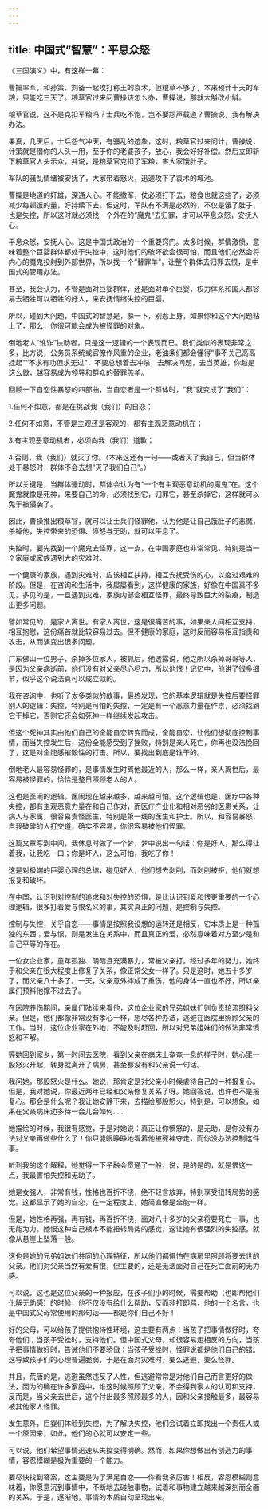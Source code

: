 ```yaml
---
---
---
```

title: 中国式“智慧”：平息众怒
---



《三国演义》中，有这样一幕：

曹操率军，和孙策、刘备一起攻打称王的袁术，但粮草不够了，本来预计十天的军粮，只能吃三天了。粮草官过来问曹操该怎么办，曹操说，那就大斛改小斛。

粮草官说，这不是克扣军粮吗？士兵吃不饱，岂不要怨声载道？曹操说，我有解决办法。

果真，几天后，士兵怨气冲天，有骚乱的迹象，这时，粮草官过来问计，曹操说，计策就是借你的人头一用，至于你的老婆孩子，放心，我会好好补偿。然后立即斩下粮草官人头示众，并说，是粮草官克扣了军粮，害大家饿肚子。

军队的骚乱情绪被安抚了，大家带着怒火，迅速攻下了袁术的城池。

曹操是地道的奸雄，深通人心。不能撤军，仗必须打下去，粮食也就这些了，必须减少每顿饭的量，好持续下去。但这时，军队有不满是必然的，不仅是饿了肚子，也是失控，所以这时就必须找一个外在的“魔鬼”去归罪，才可以平息众怒，安抚人心。

平息众怒，安抚人心。这是中国式政治的一个重要窍门。太多时候，群情激愤，意味着整个巨婴群体都处于失控中，这时他们的破坏欲会很可怕，而且他们必然会将内心的魔鬼投射到外部世界，所以找一个“替罪羊”，让整个群体去归罪去恨，是中国式的管用办法。

甚至，我会认为，不管是面对巨婴群体，还是面对单个巨婴，权力体系和国人都容易去牺牲可以牺牲的好人，来安抚情绪失控的巨婴。

所以，碰到大问题，中国式的智慧是，躲一下，别惹上身，如果你和这个大问题粘上了，那么，你很可能会成为被怪罪的对象。

倒地老人“讹诈”扶助者，只是这一逻辑的一个表现而已。我们类似的表现非常之多，比方说，公务员系统或官僚作风重的企业，老油条们都会懂得“事不关己高高挂起”“不求有功但求无过”，不要总想着去冲杀，去解决问题，去当英雄，你越是这么做，越容易成为领导和群众的替罪羔羊。

回顾一下自恋性暴怒的四部曲，当自恋者是一个群体时，“我”就变成了“我们”：

1.任何不如意，都是在挑战我（我们）的自恋；

2.任何不如意，不管是主观还是客观的，都有主观恶意动机在；

3.有主观恶意动机者，必须向我（我们）道歉；

4.否则，我（我们）就灭了你。（本来这还有一句——或者灭了我自己，但当群体处于暴怒时，群体不会去想“灭了我们自己”。）

所以关键是，当群体骚动时，群体会认为有“一个有主观恶意动机的魔鬼”在。这个魔鬼就像是死神，来要自己的命，必须找到它，归罪它，甚至杀掉它，这样就可以免于被侵袭了。

因此，曹操推出粮草官，就可以让士兵们怪罪他，认为他是让自己饿肚子的恶魔，杀掉他，失控带来的恐惧、愤怒与无助，就可以平息了。

失控时，要先找到一个魔鬼去怪罪，这一点，在中国家庭也非常常见，特别是当一个家庭或家族遇到大的灾难时。

一个健康的家族，遇到灾难时，应该相互扶持，相互安抚受伤的心，以度过艰难的阶段。但是，在咨询和生活中，我屡屡看到，这样健康的家族，好像在中国真不多见，多见的是，一旦遇到灾难，家族内部会相互怪罪，最终导致巨大的裂痕，制造出更多问题。

譬如常见的，是家人离世。有家人离世，这是很痛苦的事，如果亲人间相互支持，相互抱慰，这份痛苦就比较容易过去。但不健康的家庭，这时反而容易相互指责和攻击，从而演变出很多问题。

广东佛山一位男子，杀掉多位家人，被抓后，他透露说，他之所以杀掉哥哥等人，是因为父亲病逝前，他们没有对父亲尽心尽力，所以他恨！记忆中，他讲了很多细节，似乎这个说法真可以成立似的。

我在咨询中，也听了太多类似的故事，最终发现，它的基本逻辑就是失控后要怪罪别人的逻辑：失控，特别是可怕的失控，一定是有一个恶意力量在作祟，必须找到它干掉它，否则它还会如死神一样继续发起攻击。

但这个死神其实由他们自己的全能自恋转变而成，全能自恋，让他们想彻底控制事情，而当失控发生后，这份全能感受到了挫败，特别是亲人死亡，你再也没法挽回了，这是对全能感摧毁性的打击。所以，要找出到底是谁干的。

倒地老人最容易怪罪的，是事情发生时离他最近的人，那么一样，亲人离世后，最容易被怪罪的，恰恰是整日照顾老人的人。

这也是医闹的逻辑。医闹现在越来越多，越来越可怕。这个逻辑也是，医疗中各种失控，都有主观恶意力量在和自己作对，而医疗产业化和相对恶劣的医患关系，让病人与家属，很容易责怪医生，特别是第一线的医生和护士。所以，和容易暴怒、自我破碎的人打交道，确实不容易，你很容易被他们怪罪。

这篇文章写到中间，我休息时做了一个梦，梦中说出一句话：你是好人，那么得让着我，让我吃一口；你是坏人，这么可怕，我吃了你！

这是对极端的巨婴心理的总结，碰见好人，他们想去剥削，而剥削被拒，他们就想报复和破坏。

在中国，认识到对控制的追求和对失控的恐惧，是比认识到爱和恨更重要的一个心理逻辑，很多打着爱与恨名义的事，其实真正的问题，是控制与失控。

控制与失控，关乎自恋——事情是按照我设想的运转还是相反，它本质上是一种孤独的东西；爱与恨，则是发生在关系中，而且真正的爱，必然意味着对方至少是和自己平等的存在。

一位女企业家，童年孤独、阴暗且充满暴力，常被父亲打。经过多年的努力，她终于和父亲在很大程度上修复了关系，像正常父女一样了。只是这时，她五十多岁了，而父亲八十多了。一天，父亲意外摔成了重伤，他的身体一直也不好，所以亲属们预料他撑不过去了。

在医院养伤期间，亲属们陆续来看他，这位企业家的兄弟姐妹们则负责轮流照料父亲。但是，他们都像非常没有孝心一样，想尽各种办法，逃避在医院里照顾父亲的工作。当时，这位企业家在外地，不能及时赶回，所以对兄弟姐妹们的做法非常愤怒和不解。

等她回到家乡，第一时间去医院，看到父亲在病床上奄奄一息的样子时，她心里一股怒火升起，转身就离开了病房，甚至都没有和父亲说一句话。

我问她，那股怒火是什么。她说，那肯定是对父亲小时候虐待自己的一种报复心。但是，我对她说，你最近两年已经和父亲修复关系了呀。她回答说，也许也不是报复心。那会是什么呢？我让她安静下来，去描绘那股怒火，特别是，可以想象，如果在父亲病床边多待一会儿会如何……

她描绘的时候，我很有感觉，于是对她说：真正让你愤怒的，是无助，是你没有办法对父亲再做些什么了！你只能眼睁睁地看着他被死神夺走，而你没办法控制这件事。

听到我的这个解释，她觉得一下子融会贯通了一般，说，是的是的，就是恨这一点，我最害怕失控和无助了。

她是女强人，非常有钱，性格也百折不挠，绝不轻言放弃，特别享受扭转局势的感觉。这都显示了她的自恋，在一定程度上，她简直像是全能一样。

但是，她性格再强，再有钱，再百折不挠，面对八十多岁的父亲将要死亡一事，也无能为力。她恨这种自己根本不能扭转局势的感觉，这让她有很强烈的失控感，就像从悬崖上坠落一般。

这也是她的兄弟姐妹们共同的心理特征，所以他们都惧怕在病房里照顾将要去世的父亲。他们对父亲当然有爱有恨，但主要的，还是无法面对自己在死亡面前的无力感。

可以说，这也是这位父亲的一种报应，在孩子们小的时候，需要帮助（也即帮他们化解无助感）的时候，他不仅没有给什么帮助，反而非打即骂，他的一个名言，也是中国式父母常使用的那句话——都是你们自己不好！

好的父母，可以给孩子提供抱持性环境，这主要有两点：当孩子把事情做好时，夸夸他们；当孩子受挫时，支持他们。但中国式父母，却很容易走相反的方向，当孩子把事情做好时，告诫他们不要骄傲；当孩子受挫时，怪罪说都是他们自己的错。这导致孩子们的心理普遍脆弱，于是在面对灾难时，要么逃避，要么怪罪。

并且，荒唐的是，逃避虽然违反了人性，但逃避常常是对他们自己而言更好的做法，因为的确在许多家庭中，谁这时候照顾了父亲，不会得到家人的认可和支持，反而是，当父亲去世后，这个付出最多照顾最多的人，因和父亲接触最多，最容易被其他家人怪罪。

发生意外，巨婴们体验到失控，为了解决失控，他们会试着立即找出一个责任人或一个原因来，如此，他们的心就可以安定一些。

可以说，他们希望事情迅速从失控变得明确。然而，如果你想做出有创造力的事情，容忍模糊是极为重要的一个能力。

要尽快找到答案，这主要是为了满足自恋——你看我多厉害！相反，容忍模糊则意味着，你愿意沉到事情中，不断地去碰触事物，试着和事物建立越来越深刻而全面的关系，于是，逐渐地，事情的本质自动呈现出来。